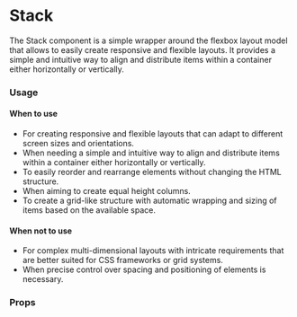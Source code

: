
<Meta title="MDX|Stack" component={Stack} />

# Stack

The Stack component is a simple wrapper around the flexbox layout model that allows to easily create responsive and flexible layouts. It provides a simple and intuitive way to align and distribute items within a container either horizontally or vertically.

### Usage

#### When to use

- For creating responsive and flexible layouts that can adapt to different screen sizes and orientations.
- When needing a simple and intuitive way to align and distribute items within a container either horizontally or vertically.
- To easily reorder and rearrange elements without changing the HTML structure.
- When aiming to create equal height columns.
- To create a grid-like structure with automatic wrapping and sizing of items based on the available space.

#### When not to use

- For complex multi-dimensional layouts with intricate requirements that are better suited for CSS frameworks or grid systems.
- When precise control over spacing and positioning of elements is necessary.

### Props

<ArgTypes of={Stack} />
